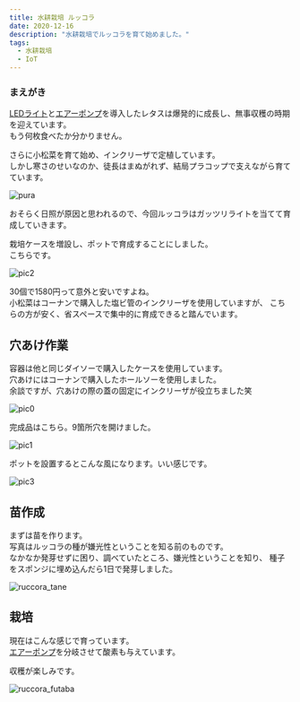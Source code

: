 ```yaml
---
title: 水耕栽培 ルッコラ
date: 2020-12-16
description: "水耕栽培でルッコラを育て始めました。"
tags:
  - 水耕栽培
  - IoT
---
```



### まえがき
[LEDライト](/水耕栽培-led育成ライト)と[エアーポンプ](/水耕栽培-エアーポンプ)を導入したレタスは爆発的に成長し、無事収穫の時期を迎えています。  
もう何枚食べたか分かりません。

さらに小松菜を育て始め、インクリーザで定植しています。  
しかし寒さのせいなのか、徒長はまぬがれず、結局プラコップで支えながら育てています。

![pura](./IMG_1020.png)

おそらく日照が原因と思われるので、今回ルッコラはガッツリライトを当てて育成していきます。

栽培ケースを増設し、ポットで育成することにしました。  
こちらです。
<RakutenAffiliate
  url="https://hb.afl.rakuten.co.jp/ichiba/1e1ceafb.40920809.1e1ceafc.2971d3c0/?pc=https%3A%2F%2Fitem.rakuten.co.jp%2Fyour-sales-shop%2F2b6yqhlp3k%2F&link_type=picttext&ut=eyJwYWdlIjoiaXRlbSIsInR5cGUiOiJwaWN0dGV4dCIsInNpemUiOiIyNDB4MjQwIiwibmFtIjoxLCJuYW1wIjoicmlnaHQiLCJjb20iOjEsImNvbXAiOiJkb3duIiwicHJpY2UiOjEsImJvciI6MSwiY29sIjoxLCJiYnRuIjoxLCJwcm9kIjowLCJhbXAiOmZhbHNlfQ%3D%3D"
  title="水耕栽培 ポット 育苗 キット 鉢 スポンジ セット 黒 高さ35mm 30個(30個セット)"
  imgurl="https://hbb.afl.rakuten.co.jp/hgb/1e1ceafb.40920809.1e1ceafc.2971d3c0/?me_id=1383011&item_id=10040304&pc=https%3A%2F%2Fthumbnail.image.rakuten.co.jp%2F%400_mall%2Fyour-sales-shop%2Fcabinet%2F0135%2F2b6yqhlp3k_0.jpg%3F_ex%3D240x240&s=240x240&t=picttext"
  value="価格：1580円（税込、送料無料)"
  value_date="(2020/12/20時点)"
/>

![pic2](./IMG_0976.png)

30個で1580円って意外と安いですよね。  
小松菜はコーナンで購入した塩ビ管のインクリーザを使用していますが、
こちらの方が安く、省スペースで集中的に育成できると踏んでいます。

## 穴あけ作業
容器は他と同じダイソーで購入したケースを使用しています。  
穴あけにはコーナンで購入したホールソーを使用しました。  
余談ですが、穴あけの際の蓋の固定にインクリーザが役立ちました笑

![pic0](./IMG_0974.png)

完成品はこちら。9箇所穴を開けました。

![pic1](./IMG_0975.png)

ポットを設置するとこんな風になります。いい感じです。

![pic3](./IMG_0977.png)


## 苗作成
まずは苗を作ります。  
写真はルッコラの種が嫌光性ということを知る前のものです。  
なかなか発芽せずに困り、調べていたところ、嫌光性ということを知り、
種子をスポンジに埋め込んだら1日で発芽しました。

![ruccora_tane](./IMG_0978.png)

## 栽培
現在はこんな感じで育っています。  
[エアーポンプ](/水耕栽培-エアーポンプ)を分岐させて酸素も与えています。

収穫が楽しみです。

![ruccora_futaba](./IMG_1019.png)